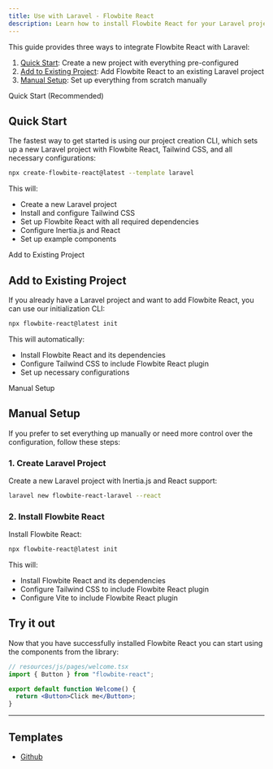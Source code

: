 ```yaml
---
title: Use with Laravel - Flowbite React
description: Learn how to install Flowbite React for your Laravel project using Inertia and start building modern websites with the most popular PHP framework in the world
---
```


This guide provides three ways to integrate Flowbite React with Laravel:

1. [Quick Start](#quick-start): Create a new project with everything pre-configured
2. [Add to Existing Project](#add-to-existing-project): Add Flowbite React to an existing Laravel project
3. [Manual Setup](#manual-setup): Set up everything from scratch manually

<TextDivider>Quick Start (Recommended)</TextDivider>

## Quick Start

The fastest way to get started is using our project creation CLI, which sets up a new Laravel project with Flowbite React, Tailwind CSS, and all necessary configurations:

```bash
npx create-flowbite-react@latest --template laravel
```

This will:

- Create a new Laravel project
- Install and configure Tailwind CSS
- Set up Flowbite React with all required dependencies
- Configure Inertia.js and React
- Set up example components

<TextDivider>Add to Existing Project</TextDivider>

## Add to Existing Project

If you already have a Laravel project and want to add Flowbite React, you can use our initialization CLI:

```bash
npx flowbite-react@latest init
```

This will automatically:

- Install Flowbite React and its dependencies
- Configure Tailwind CSS to include Flowbite React plugin
- Set up necessary configurations

<TextDivider>Manual Setup</TextDivider>

## Manual Setup

If you prefer to set everything up manually or need more control over the configuration, follow these steps:

### 1. Create Laravel Project

Create a new Laravel project with Inertia.js and React support:

```bash
laravel new flowbite-react-laravel --react
```

### 2. Install Flowbite React

Install Flowbite React:

```bash
npx flowbite-react@latest init
```

This will:

- Install Flowbite React and its dependencies
- Configure Tailwind CSS to include Flowbite React plugin
- Configure Vite to include Flowbite React plugin

## Try it out

Now that you have successfully installed Flowbite React you can start using the components from the library:

```jsx
// resources/js/pages/welcome.tsx
import { Button } from "flowbite-react";

export default function Welcome() {
  return <Button>Click me</Button>;
}
```

<hr />

## Templates

- [Github](https://github.com/themesberg/flowbite-react-template-laravel)
